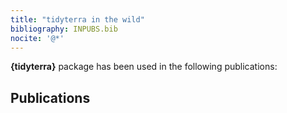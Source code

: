 ```yaml
---
title: "tidyterra in the wild"
bibliography: INPUBS.bib
nocite: '@*'
---
```


**{tidyterra}** package has been used in the following publications:

## Publications
